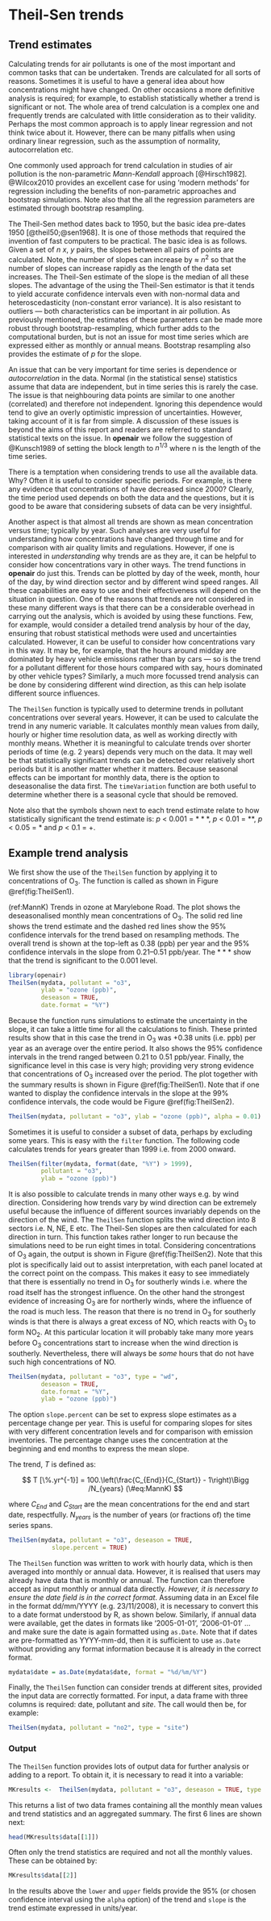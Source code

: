# Theil-Sen trends {#sec:TheilSen}

## Trend estimates 

Calculating trends for air pollutants is one of the most important and
common tasks that can be undertaken. Trends are calculated for all
sorts of reasons. Sometimes it is useful to have a general idea about
how concentrations might have changed. On other occasions a more
definitive analysis is required; for example, to establish
statistically whether a trend is significant or not. The whole area of
trend calculation is a complex one and frequently trends are
calculated with little consideration as to their validity. Perhaps the
most common approach is to apply linear regression and not think twice
about it. However, there can be many pitfalls when using ordinary
linear regression, such as the assumption of normality,
autocorrelation etc.

One commonly used approach for trend calculation in studies of air
pollution is the non-parametric *Mann-Kendall* approach
[@Hirsch1982]. @Wilcox2010 provides an excellent case for
using 'modern methods' for regression including the benefits of
non-parametric approaches and bootstrap simulations. Note also that
the all the regression parameters are estimated through bootstrap
resampling.

The Theil-Sen method dates back to 1950, but the basic idea pre-dates
1950 [@theil50;@sen1968]. It is one of those methods that
required the invention of fast computers to be practical. The basic
idea is as follows. Given a set of $n$ $x$, $y$ pairs, the slopes
between all pairs of points are calculated. Note, the number of slopes
can increase by $\approx$ $n^2$ so that the number of slopes can
increase rapidly as the length of the data set increases. The
Theil-Sen estimate of the slope is the median of all these slopes. The
advantage of the using the Theil-Sen estimator is that it tends to
yield accurate confidence intervals even with non-normal data and
heteroscedasticity (non-constant error variance).  It is also
resistant to outliers --- both characteristics can be important in air
pollution. As previously mentioned, the estimates of these parameters
can be made more robust through bootstrap-resampling, which further
adds to the computational burden, but is not an issue for most time
series which are expressed either as monthly or annual
means. Bootstrap resampling also provides the estimate of $p$ for the
slope.

An issue that can be very important for time series is dependence or
*autocorrelation* in the data. Normal (in the statistical sense)
statistics assume that data are independent, but in time series this
is rarely the case. The issue is that neighbouring data points are
similar to one another (correlated) and therefore not
independent. Ignoring this dependence would tend to give an overly
optimistic impression of uncertainties. However, taking account of it
is far from simple. A discussion of these issues is beyond the aims of
this report and readers are referred to standard statistical texts on
the issue. In **openair** we follow the suggestion of @Kunsch1989
of setting the block length to $n^{1/3}$ where n is the length of the
time series.

There is a temptation when considering trends to use all the available
data. Why? Often it is useful to consider specific periods. For
example, is there any evidence that concentrations of \nox have
decreased since 2000? Clearly, the time period used depends on both
the data and the questions, but it is good to be aware that
considering subsets of data can be very insightful.

Another aspect is that almost all trends are shown as mean
concentration versus time; typically by year. Such analyses are very
useful for understanding how concentrations have changed through time
and for comparison with air quality limits and regulations. However,
if one is interested in *understanding* why trends are as they
are, it can be helpful to consider how concentrations vary in other
ways. The trend functions in **openair** do just this. Trends can be
plotted by day of the week, month, hour of the day, by wind direction
sector and by different wind speed ranges. All these capabilities are
easy to use and their effectiveness will depend on the situation in
question. One of the reasons that trends are not considered in these
many different ways is that there can be a considerable overhead in
carrying out the analysis, which is avoided by using these
functions. Few, for example, would consider a detailed trend analysis
by hour of the day, ensuring that robust statistical methods were used
and uncertainties calculated. However, it can be useful to consider
how concentrations vary in this way. It may be, for example, that the
hours around midday are dominated by heavy vehicle emissions rather
than by cars --- so is the trend for a pollutant different for those
hours compared with say, hours dominated by other vehicle
types? Similarly, a much more focussed trend analysis can be done by
considering different wind direction, as this can help isolate
different source influences.

The `TheilSen` function is typically used to determine trends in
pollutant concentrations over several years. However, it can be used
to calculate the trend in any numeric variable. It calculates monthly
mean values from daily, hourly or higher time resolution data, as well
as working directly with monthly means. Whether it is meaningful to
calculate trends over shorter periods of time (e.g. 2 years) depends
very much on the data. It may well be that statistically significant
trends can be detected over relatively short periods but it is another
matter whether it matters. Because seasonal effects can be important
for monthly data, there is the option to deseasonalise the data
first. The `timeVariation` function are both useful to determine
whether there is a seasonal cycle that should be removed.

Note also that the symbols shown next to each trend estimate relate to
how statistically significant the trend estimate is: $p$ $<$ 0.001 =
$\ast\ast\ast$, $p$ $<$ 0.01 = $\ast\ast$, $p$ $<$ 0.05 = $\ast$ and $p$ $<$
0.1 = $+$.

## Example trend analysis

We first show the use of the `TheilSen` function by applying it to
concentrations of O~3~. The function is called as shown in Figure
\@ref(fig:TheilSen1).

(ref:MannK) Trends in ozone at Marylebone Road. The plot shows the deseasonalised monthly mean concentrations of O~3~. The solid red line shows the trend estimate and the dashed red lines show the 95% confidence intervals for the trend based on resampling methods. The overall trend is shown at the top-left as 0.38 (ppb) per year and the 95% confidence intervals in the slope from 0.21--0.51 ppb/year. The $\ast\ast\ast$ show that the trend is significant to the 0.001 level.

```r
library(openair)
TheilSen(mydata, pollutant = "o3", 
         ylab = "ozone (ppb)", 
         deseason = TRUE,
         date.format = "%Y")
```

Because the function runs simulations to estimate the uncertainty in
the slope, it can take a little time for all the calculations to
finish. These printed results show that in this case the trend in
O~3~ was +0.38 units (i.e. ppb) per year as an average over the
entire period. It also shows the 95% confidence intervals in the
trend ranged between 0.21 to 0.51 ppb/year. Finally, the significance
level in this case is very high; providing very strong evidence that
concentrations of O~3~ increased over the period. The plot together
with the summary results is shown in Figure \@ref(fig:TheilSen1). Note
that if one wanted to display the confidence intervals in the slope at
the 99% confidence intervals, the code would be Figure
\@ref(fig:TheilSen2).

```r
TheilSen(mydata, pollutant = "o3", ylab = "ozone (ppb)", alpha = 0.01)
```

Sometimes it is useful to consider a subset of data, perhaps by
excluding some years. This is easy with the `filter` function. The
following code calculates trends for years greater than 1999 i.e. from
2000 onward.

```r
TheilSen(filter(mydata, format(date, "%Y") > 1999), 
         pollutant = "o3",
         ylab = "ozone (ppb)")
```

It is also possible to calculate trends in many other ways e.g. by
wind direction. Considering how trends vary by wind direction can be
extremely useful because the influence of different sources invariably
depends on the direction of the wind. The `TheilSen` function
splits the wind direction into 8 sectors i.e. N, NE, E etc. The
Theil-Sen slopes are then calculated for each direction in turn. This
function takes rather longer to run because the simulations need to be
run eight times in total. Considering concentrations of O~3~ again,
the output is shown in Figure \@ref(fig:TheilSen2). Note that this plot is
specifically laid out to assist interpretation, with each panel
located at the correct point on the compass. This makes it easy to see
immediately that there is essentially no trend in O~3~ for southerly
winds i.e. where the road itself has the strongest influence. On the
other hand the strongest evidence of increasing O~3~ are for
northerly winds, where the influence of the road is much less. The
reason that there is no trend in O~3~ for southerly winds is that
there is always a great excess of NO, which reacts with O~3~ to form
NO~2~. At this particular location it will probably take many more
years before O~3~ concentrations start to increase when the wind
direction is southerly. Nevertheless, there will always be *some*
hours that do not have such high concentrations of NO.

```r
TheilSen(mydata, pollutant = "o3", type = "wd", 
         deseason = TRUE,
         date.format = "%Y",
         ylab = "ozone (ppb)")
```

The option `slope.percent` can be set to express slope
estimates as a percentage change per year. This is useful for
comparing slopes for sites with very different concentration levels
and for comparison with emission inventories. The percentage change
uses the concentration at the beginning and end months to express the
mean slope.

The trend, $T$ is defined as:

$$
T [\%.yr^{-1}] = 100.\left(\frac{C_{End}}{C_{Start}}
  - 1\right)\Bigg /N_{years} (\#eq:MannK)
$$

where $C_{End}$ and $C_{Start}$ are the mean concentrations for the
end and start date, respectfully. $N_{years}$ is the
number of years (or fractions of) the time series spans.


```r
TheilSen(mydata, pollutant = "o3", deseason = TRUE,
            slope.percent = TRUE)
```

The `TheilSen` function was written to work with hourly data,
which is then averaged into monthly or annual data. However, it is
realised that users may already have data that is monthly or
annual. The function can therefore accept as input monthly or annual
data directly. *However, it is necessary to ensure the date field
  is in the correct format*. Assuming data in an Excel file in the
format dd/mm/YYYY (e.g. 23/11/2008), it is necessary to convert this
to a date format understood by R, as shown below. Similarly, if annual
data were available, get the dates in formats like '2005-01-01',
'2006-01-01' ... and make sure the date is again formatted using
`as.Date`. Note that if dates are pre-formatted as YYYY-mm-dd,
then it is sufficient to use `as.Date` without providing any
format information because it is already in the correct format.

```r
mydata$date = as.Date(mydata$date, format = "%d/%m/%Y")
```

Finally, the `TheilSen` function can consider trends at
different sites, provided the input data are correctly formatted. For
input, a data frame with three columns is required: date, pollutant
and *site*. The call would then be, for example:

```r
TheilSen(mydata, pollutant = "no2", type = "site")
```

### Output

The `TheilSen` function provides lots of output data for further
analysis or adding to a report. To obtain it, it is necessary to read
it into a variable:

```r
MKresults <-  TheilSen(mydata, pollutant = "o3", deseason = TRUE, type = "wd")
```
This returns a list of two data frames containing all the monthly mean values and
trend statistics and an aggregated summary. The first 6 lines are shown next:

```r
head(MKresults$data[[1]])
```

Often only the trend statistics are required and not all the monthly
values. These can be obtained by:

```r
MKresults$data[[2]]
```

In the results above the `lower` and `upper` fields provide the
95% (or chosen confidence interval using the `alpha` option) of
the trend and `slope` is the trend estimate expressed in units/year.
